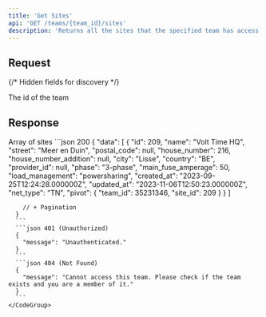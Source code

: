 ```yaml
---
title: 'Get Sites'
api: 'GET /teams/{team_id}/sites'
description: 'Returns all the sites that the specified team has access to'
---
```

## Request
{/* Hidden fields for discovery */}
<ParamField path="team_id" type="integer" hidden required />
<Snippet file="hidden-pagination-fields.mdx" />

<Tabs>
  <Tab title="Path">
    <ParamField path="team_id" type="integer" required>
      The id of the team
    </ParamField>
  </Tab>
  <Tab title="Query">
    <Snippet file="pagination-fields.mdx" />
  </Tab>
</Tabs>

## Response
<Tabs>
  <Tab title="Data">
    <ResponseField name="data" type="Site[]">
      Array of sites
      <Expandable title="Site">
        <Snippet file="types/Site/Site.mdx" />
      </Expandable>
    </ResponseField>
  </Tab>
  <Tab title="Example">
    <CodeGroup>
      ```json 200
      {
        "data": [
          {
            "id": 209,
            "name": "Volt Time HQ",
            "street": "Meer en Duin",
            "postal_code": null,
            "house_number": 216,
            "house_number_addition": null,
            "city": "Lisse",
            "country": "BE",
            "provider_id": null,
            "phase": "3-phase",
            "main_fuse_amperage": 50,
            "load_management": "powersharing",
            "created_at": "2023-09-25T12:24:28.000000Z",
            "updated_at": "2023-11-06T12:50:23.000000Z",
            "net_type": "TN",
            "pivot": {
              "team_id": 35231346,
              "site_id": 209
            }
          }
        ]

        // + Pagination
      } 
      ```
      ```json 401 (Unauthorized)
      {
        "message": "Unauthenticated."
      }
      ```
      ```json 404 (Not Found)
      {
        "message": "Cannot access this team. Please check if the team exists and you are a member of it."
      }
      ```
    </CodeGroup>
  </Tab>
</Tabs>